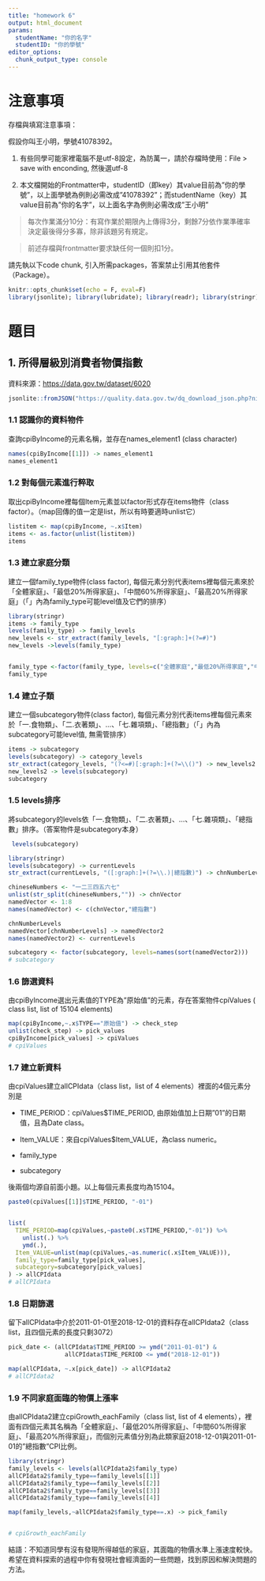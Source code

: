 ```yaml
---
title: "homework 6"
output: html_document
params:
  studentName: "你的名字"
  studentID: "你的學號"
editor_options: 
  chunk_output_type: console
---
```


# 注意事項

存檔與填寫注意事項：

假設你叫王小明，學號41078392。

  1. 有些同學可能家裡電腦不是utf-8設定，為防萬一，請於存檔時使用：File > save with enconding, 然後選utf-8

  2. 本文檔開始的Frontmatter中，studentID（即key）其value目前為"你的學號"，以上面學號為例則必需改成"41078392"；而studentName（key）其value目前為"你的名字"，以上面名字為例則必需改成"王小明"
  
> 每次作業滿分10分：有寫作業於期限內上傳得3分，剩餘7分依作業準確率決定最後得分多寡，除非該題另有規定。

> 前述存檔與frontmatter要求缺任何一個則扣1分。

請先執以下code chunk, 引入所需packages，答案禁止引用其他套件（Package）。
```r
knitr::opts_chunk$set(echo = F, eval=F)
library(jsonlite); library(lubridate); library(readr); library(stringr); library(purrr); library(magrittr)
```

# 題目

## 1. 所得層級別消費者物價指數

資料來源：<https://data.gov.tw/dataset/6020>

```r
jsonlite::fromJSON("https://quality.data.gov.tw/dq_download_json.php?nid=6020&md5_url=ceedea8b44b88a1bf46b48ab84b8742c", simplifyDataFrame = F) -> cpiByIncome
```

### 1.1 認識你的資料物件
查詢cpiByIncome的元素名稱，並存在names_element1 (class character)
```r
names(cpiByIncome[[1]]) -> names_element1
names_element1
```

### 1.2 對每個元素進行粹取
取出cpiByIncome裡每個Item元素並以factor形式存在items物件（class factor）。（map回傳的值一定是list，所以有時要適時unlist它）
```r
listitem <- map(cpiByIncome, ~.x$Item)
items <- as.factor(unlist(listitem))
items
```

### 1.3 建立家庭分類
建立一個family_type物件(class factor), 每個元素分別代表items裡每個元素來於「全體家庭」、「最低20%所得家庭」、「中間60%所得家庭」、「最高20%所得家庭」（「」內為family_type可能level值及它們的排序）
```r
library(stringr)
items -> family_type
levels(family_type) -> family_levels
new_levels <- str_extract(family_levels, "[:graph:]+(?=#)")
new_levels ->levels(family_type)


family_type <-factor(family_type, levels=c("全體家庭","最低20%所得家庭","中間60%所得家庭","最高20%所得家庭"))
family_type
```

### 1.4 建立子類
建立一個subcategory物件(class factor), 每個元素分別代表items裡每個元素來於「一.食物類」、「二.衣著類」、...、「七.雜項類」、「總指數」（「」內為subcategory可能level值, 無需管排序）
```r
items -> subcategory
levels(subcategory) -> category_levels
str_extract(category_levels, "(?<=#)[:graph:]+(?=\\()") -> new_levels2
new_levels2 -> levels(subcategory)
subcategory
```

### 1.5 levels排序
將subcategory的levels依「一.食物類」、「二.衣著類」、...、「七.雜項類」、「總指數」排序。（答案物件是subcategory本身）
```r
 levels(subcategory)

library(stringr)
levels(subcategory) -> currentLevels
str_extract(currentLevels, "([:graph:]+(?=\\.)|總指數)") -> chnNumberLevels

chineseNumbers <- "一二三四五六七"
unlist(str_split(chineseNumbers,"")) -> chnVector
namedVector <- 1:8
names(namedVector) <- c(chnVector,"總指數")

chnNumberLevels
namedVector[chnNumberLevels] -> namedVector2
names(namedVector2) <- currentLevels

subcategory <- factor(subcategory, levels=names(sort(namedVector2)))
# subcategory
```

### 1.6 篩選資料
由cpiByIncome選出元素值的TYPE為"原始值"的元素，存在答案物件cpiValues ( class list, list of 15104 elements)
```r
map(cpiByIncome,~.x$TYPE=="原始值") -> check_step
unlist(check_step) -> pick_values
cpiByIncome[pick_values] -> cpiValues
# cpiValues
```

### 1.7 建立新資料
由cpiValues建立allCPIdata（class list，list of 4 elements）裡面的4個元素分別是
  
  * TIME_PERIOD：cpiValues$TIME_PERIOD, 由原始值加上日期"01"的日期值，且為Date class。
  
  * Item_VALUE：來自cpiValues$Item_VALUE，為class numeric。
  
  * family_type
  
  * subcategory
  
後兩個均源自前面小題。以上每個元素長度均為15104。
```r
paste0(cpiValues[[1]]$TIME_PERIOD, "-01")


list(
  TIME_PERIOD=map(cpiValues,~paste0(.x$TIME_PERIOD,"-01")) %>%
    unlist(.) %>%
    ymd(.),
  Item_VALUE=unlist(map(cpiValues,~as.numeric(.x$Item_VALUE))),
  family_type=family_type[pick_values],
  subcategory=subcategory[pick_values]
) -> allCPIdata 
# allCPIdata 
```

### 1.8 日期篩選
留下allCPIdata中介於2011-01-01至2018-12-01的資料存在allCPIdata2（class list，且四個元素的長度只剩3072）
```r
pick_date <- (allCPIdata$TIME_PERIOD >= ymd("2011-01-01") &
                allCPIdata$TIME_PERIOD <= ymd("2018-12-01"))

map(allCPIdata, ~.x[pick_date]) -> allCPIdata2
# allCPIdata2
```


### 1.9 不同家庭面臨的物價上漲率

由allCPIdata2建立cpiGrowth_eachFamily（class list, list of 4 elements），裡面有四個元素其名稱為「全體家庭」、「最低20%所得家庭」、「中間60%所得家庭」、「最高20%所得家庭」，而個別元素值分別為此類家庭2018-12-01與2011-01-01的"總指數"CPI比例。
```r
library(stringr)
family_levels <- levels(allCPIdata2$family_type)
allCPIdata2$family_type==family_levels[[1]]
allCPIdata2$family_type==family_levels[[2]]
allCPIdata2$family_type==family_levels[[3]]
allCPIdata2$family_type==family_levels[[4]]

map(family_levels,~allCPIdata2$family_type==.x) -> pick_family


# cpiGrowth_eachFamily
```

結語：不知道同學有沒有發現所得越低的家庭，其面臨的物價水準上漲速度較快。希望在資料探索的過程中你有發現社會經濟面的一些問題，找到原因和解決問題的方法。
